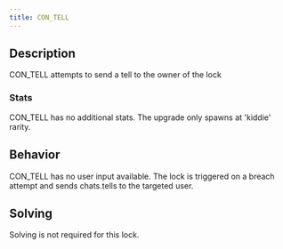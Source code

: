 ```yaml
---
title: CON_TELL
---
```


## Description

CON_TELL attempts to send a tell to the owner of the lock

### Stats

CON_TELL has no additional stats. The upgrade only spawns at 'kiddie' rarity.

## Behavior

CON_TELL has no user input available. The lock is triggered on a breach attempt and sends chats.tells to the targeted user.

## Solving

Solving is not required for this lock.
